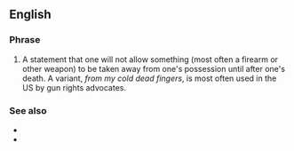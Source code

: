 ==English==

===Phrase===
{{head|en|phrase}}

# {{lb|en|idiomatic}} A statement that one will not allow something (most often a firearm or other weapon) to be taken away from one's possession until after one's death. A variant, ''from my cold dead fingers'', is most often used in the US by gun rights advocates.

===See also===
* {{l|en|over my dead body}}
* {{l|en|that's hot}}
